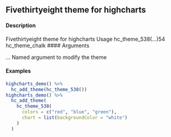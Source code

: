 
## Fivethirtyeight theme for highcharts

#### Description 

Fivethirtyeight theme for highcharts
Usage
hc_theme_538(...)54
hc_theme_chalk
#### Arguments 

...
Named argument to modify the theme

#### Examples
```r
highcharts_demo() %>%
  hc_add_theme(hc_theme_538())
highcharts_demo() %>%
  hc_add_theme(
    hc_theme_538(
      colors = c("red", "blue", "green"),
      chart = list(backgroundColor = "white")
    )
  )
```

